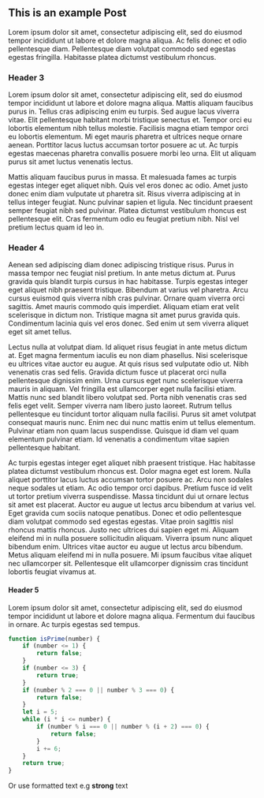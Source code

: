 
## This is an example Post

Lorem ipsum dolor sit amet, consectetur adipiscing elit, sed do eiusmod tempor incididunt ut labore et dolore magna aliqua. Ac felis donec et odio pellentesque diam. Pellentesque diam volutpat commodo sed egestas egestas fringilla. Habitasse platea dictumst vestibulum rhoncus.

### Header 3

Lorem ipsum dolor sit amet, consectetur adipiscing elit, sed do eiusmod tempor incididunt ut labore et dolore magna aliqua. Mattis aliquam faucibus purus in. Tellus cras adipiscing enim eu turpis. Sed augue lacus viverra vitae. Elit pellentesque habitant morbi tristique senectus et. Tempor orci eu lobortis elementum nibh tellus molestie. Facilisis magna etiam tempor orci eu lobortis elementum. Mi eget mauris pharetra et ultrices neque ornare aenean. Porttitor lacus luctus accumsan tortor posuere ac ut. Ac turpis egestas maecenas pharetra convallis posuere morbi leo urna. Elit ut aliquam purus sit amet luctus venenatis lectus.

Mattis aliquam faucibus purus in massa. Et malesuada fames ac turpis egestas integer eget aliquet nibh. Quis vel eros donec ac odio. Amet justo donec enim diam vulputate ut pharetra sit. Risus viverra adipiscing at in tellus integer feugiat. Nunc pulvinar sapien et ligula. Nec tincidunt praesent semper feugiat nibh sed pulvinar. Platea dictumst vestibulum rhoncus est pellentesque elit. Cras fermentum odio eu feugiat pretium nibh. Nisl vel pretium lectus quam id leo in.

### Header 4

Aenean sed adipiscing diam donec adipiscing tristique risus. Purus in massa tempor nec feugiat nisl pretium. In ante metus dictum at. Purus gravida quis blandit turpis cursus in hac habitasse. Turpis egestas integer eget aliquet nibh praesent tristique. Bibendum at varius vel pharetra. Arcu cursus euismod quis viverra nibh cras pulvinar. Ornare quam viverra orci sagittis. Amet mauris commodo quis imperdiet. Aliquam etiam erat velit scelerisque in dictum non. Tristique magna sit amet purus gravida quis. Condimentum lacinia quis vel eros donec. Sed enim ut sem viverra aliquet eget sit amet tellus.

Lectus nulla at volutpat diam. Id aliquet risus feugiat in ante metus dictum at. Eget magna fermentum iaculis eu non diam phasellus. Nisi scelerisque eu ultrices vitae auctor eu augue. At quis risus sed vulputate odio ut. Nibh venenatis cras sed felis. Gravida dictum fusce ut placerat orci nulla pellentesque dignissim enim. Urna cursus eget nunc scelerisque viverra mauris in aliquam. Vel fringilla est ullamcorper eget nulla facilisi etiam. Mattis nunc sed blandit libero volutpat sed. Porta nibh venenatis cras sed felis eget velit. Semper viverra nam libero justo laoreet. Rutrum tellus pellentesque eu tincidunt tortor aliquam nulla facilisi. Purus sit amet volutpat consequat mauris nunc. Enim nec dui nunc mattis enim ut tellus elementum. Pulvinar etiam non quam lacus suspendisse. Quisque id diam vel quam elementum pulvinar etiam. Id venenatis a condimentum vitae sapien pellentesque habitant.

Ac turpis egestas integer eget aliquet nibh praesent tristique. Hac habitasse platea dictumst vestibulum rhoncus est. Dolor magna eget est lorem. Nulla aliquet porttitor lacus luctus accumsan tortor posuere ac. Arcu non sodales neque sodales ut etiam. Ac odio tempor orci dapibus. Pretium fusce id velit ut tortor pretium viverra suspendisse. Massa tincidunt dui ut ornare lectus sit amet est placerat. Auctor eu augue ut lectus arcu bibendum at varius vel. Eget gravida cum sociis natoque penatibus. Donec et odio pellentesque diam volutpat commodo sed egestas egestas. Vitae proin sagittis nisl rhoncus mattis rhoncus. Justo nec ultrices dui sapien eget mi. Aliquam eleifend mi in nulla posuere sollicitudin aliquam. Viverra ipsum nunc aliquet bibendum enim. Ultrices vitae auctor eu augue ut lectus arcu bibendum. Metus aliquam eleifend mi in nulla posuere. Mi ipsum faucibus vitae aliquet nec ullamcorper sit. Pellentesque elit ullamcorper dignissim cras tincidunt lobortis feugiat vivamus at.

#### Header 5

Lorem ipsum dolor sit amet, consectetur adipiscing elit, sed do eiusmod tempor incididunt ut labore et dolore magna aliqua. Fermentum dui faucibus in ornare. Ac turpis egestas sed tempus.

```javascript
function isPrime(number) {
    if (number <= 1) {
        return false;
    }
    if (number <= 3) {
        return true;
    }
    if (number % 2 === 0 || number % 3 === 0) {
        return false;
    }
    let i = 5;
    while (i * i <= number) {
        if (number % i === 0 || number % (i + 2) === 0) {
            return false;
        }
        i += 6;
    }
    return true;
}
```

Or use formatted text e.g **strong** text
